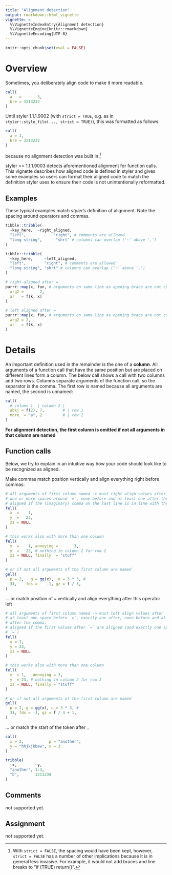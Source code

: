 ```yaml
---
title: "Alignment detection"
output: rmarkdown::html_vignette
vignette: >
  %\VignetteIndexEntry{Alignment detection}
  %\VignetteEngine{knitr::rmarkdown}
  %\VignetteEncoding{UTF-8}
---
```


```r
knitr::opts_chunk$set(eval = FALSE)
```

# Overview

Sometimes, you deliberately align code to make it more readable.

```r
call(
  a   =       3,
  bre = 3213232
)
```

Until styler 1.1.1.9002 (with `strict = TRUE`, e.g. as in
`styler::style_file(..., strict = TRUE)`), this was formatted as follows:

```r
call(
  a = 3,
  bre = 3213232
)
```

because no alignment detection was built in.^[With `strict = FALSE`, the spacing
would have been kept, however, `strict = FALSE` has a number of other
implications because it is in general less invasive. For example, it would not
add braces and line breaks to "if (TRUE) return()".]

styler >= 1.1.1.9003 detects aforementioned alignment for function calls. This
vignette describes how aligned code is defined in styler and gives some examples
so users can format their aligned code to match the definition styler uses to
ensure their code is not unintentionally reformatted.

## Examples

These typical examples match *styler*'s definition of alignment. Note the 
spacing around operators and commas.

```r
tibble::tribble(
  ~key_here,  ~right_aligned,
  "left",            "right", # comments are allowed
  "long string",      "shrt" # columns can overlap ('~' above ',')
)

tibble::tribble(
  ~key_here,     ~left_aligned,
  "left",        "right", # comments are allowed
  "long string", "shrt" # columns can overlap ('~' above ',')
)

# right-aligned after =
purrr::map(x, fun, # arguments on same line as opening brace are not considered
  arg2 =       2,
  ar   = f(k, x)
)

# left aligned after =
purrr::map(x, fun, # arguments on same line as opening brace are not considered
  arg2 = 2,
  ar   = f(k, x)
)
```

# Details

An important definition used in the remainder is the one of a **column**. All
arguments of a function call that have the same position but are placed on
different lines form a column. The below call shows a call with two columns and
two rows. Columns separate arguments of the function call, so the separator is
the comma. The first row is named because all arguments are named, the second is
unnamed:

```r
call(
  # column 1  | column 2 |
  abkj = f(2), 7,        # | row 1
  more_ = "a", 2         # | row 2
)
```

**For alignment detection, the first column is omitted if not all arguments 
in that column are named**

## Function calls

Below, we try to explain in an intuitive way how your code should look like to
be recognized as aligned.

Make commas match position vertically and align everything right before commas:

```r
# all arguments of first column named -> must right align values after `=`,
# one or more spaces around `=`, none before and at least one after the comma.
# aligned if the (imaginary) comma on the last line is in line with the commas
fell(
  x  =    1,
  y  =   23,
  zz = NULL
)

# this works also with more than one column
fell(
  x  =    1, annoying =       3,
  y  =   23, # nothing in column 2 for row 2
  zz = NULL, finally  = "stuff"
)

# or if not all arguments of the first column are named
gell(
  p = 2,   g = gg(x),  n = 3 * 3, #
  31,    fds =    -1, gz = f / 3,
)
```

... or match position of `=` vertically and align everything after this operator
left

```r
# all arguments of first column named -> must left align values after `=`,
# at least one space before `=`, exactly one after, none before and at least one
# after the comma.
# aligned if the first values after `=` are aligned (and exactly one space after
# `=`)
fell(
  x = 1,
  y = 23,
  zz = NULL
)

# this works also with more than one column
fell(
  x  = 1,   annoying = 3,
  y  = 23, # nothing in column 2 for row 2
  zz = NULL, finally = "stuff"
)

# or if not all arguments of the first column are named
gell(
  p = 2, g = gg(x), n = 3 * 3, #
  31, fds = -1, gz = f / 3 + 1,
)
```


... or match the start of the token after `,`

```r
call(
  x = 2,           p = "another",
  y = "hhjkjkbew", x = 3
)

tribble(
  ~x,        ~y,
  "another", 1:3,
  "b",       1211234
)
```

## Comments

not supported yet.

## Assignment

not supported yet.
